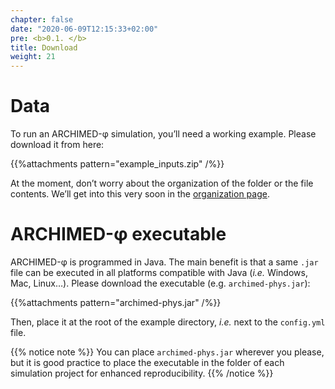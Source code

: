 ```yaml
---
chapter: false
date: "2020-06-09T12:15:33+02:00"
pre: <b>0.1. </b>
title: Download
weight: 21
---
```


# Data

To run an ARCHIMED-φ simulation, you'll need a working example. Please download it from here: 

{{%attachments pattern=\"example_inputs.zip\" /%}}

At the moment, don't worry about the organization of the folder or the file contents. We'll get into this very soon in the [organization page](../../3-inputs/1-organisation/).

# ARCHIMED-φ executable

ARCHIMED-φ is programmed in Java. The main benefit is that a same `.jar` file can be executed in all platforms compatible with Java (*i.e.* Windows, Mac, Linux...). 
Please download the executable (e.g. `archimed-phys.jar`):

{{%attachments pattern=\"archimed-phys.jar\" /%}}


Then, place it at the root of the example directory, *i.e.* next to the `config.yml` file.

{{% notice note %}}
You can place `archimed-phys.jar` wherever you please, but it is good practice to place the executable in the folder of each simulation project for enhanced reproducibility.
{{% /notice %}}
